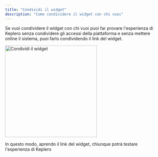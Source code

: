 ```yaml
---
title: "Condividi il widget"
description: "Come condividere il widget con chi vuoi"
---
```


Se vuoi condividere il widget con chi vuoi puoi far provare l'esperienza di Keplero senza condividere gli accessi della piattaforma e senza mettere online il sistema, puoi farlo condividendo il link del widget.

<Frame>
  <img
    src="/images/dashboard/test/test-9.png"
    alt="Condividi il widget"
    noZoom
    height="300"
    className="rounded-lg"
  />
</Frame>

<Note>In questo modo, aprendo il link del widget, chiunque potrà testare l'esperienza di Keplero</Note>

